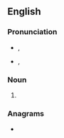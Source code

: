 {{also|creatures|créatures}}
==English==

===Pronunciation===
* {{a|UK}} {{enPR|krē.ā'tyo͝əz}}, {{IPA|en|/kɹiːˈeɪtjʊəz/}}
* {{a|US}} {{enPR|krē.ā'chərz}}, {{IPA|en|/kɹiːˈeɪt͡ʃɚz/}}

===Noun===
{{head|en|noun form}}

# {{plural of|en|creäture}}

===Anagrams===
* {{anagrams|en|a=aceerrstu|ecarteurs}}
